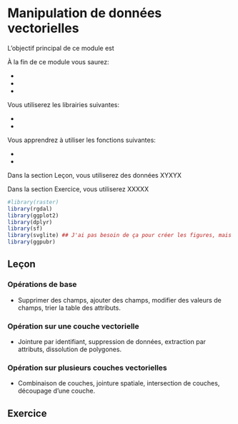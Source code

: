 # Manipulation de données vectorielles {#manip_vec}


L'objectif principal de ce module est

À la fin de ce module vous saurez:

-
-
-

Vous utiliserez les librairies suivantes:

-
-

Vous apprendrez à utiliser les fonctions suivantes:

-
-

Dans la section Leçon, vous utiliserez des données XYXYX

Dans la section Exercice, vous utiliserez XXXXX

```r
#library(raster)
library(rgdal)
library(ggplot2)
library(dplyr)
library(sf)
library(svglite) ## J'ai pas besoin de ça pour créer les figures, mais pour les inclure dans le markdown, oui.
library(ggpubr)
```


## Leçon

### Opérations de base

-	Supprimer des champs, ajouter des champs, modifier des valeurs de champs, trier la table des attributs.

### Opération sur une couche vectorielle

-	Jointure par identifiant, suppression de données, extraction par attributs, dissolution de polygones.

### Opération sur plusieurs couches vectorielles

-	Combinaison de couches, jointure spatiale, intersection de couches, découpage d’une couche.


## Exercice


